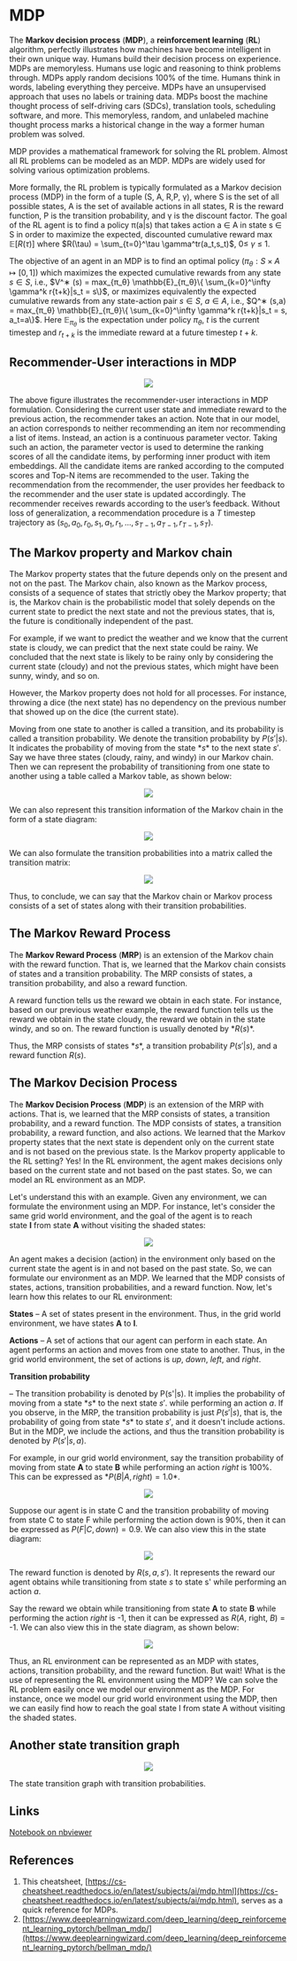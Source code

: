 # MDP

The **Markov decision process** (**MDP**), a **reinforcement learning** (**RL**) algorithm, perfectly illustrates how machines have become intelligent in their own unique way. Humans build their decision process on experience. MDPs are memoryless. Humans use logic and reasoning to think problems through. MDPs apply random decisions 100% of the time. Humans think in words, labeling everything they perceive. MDPs have an unsupervised approach that uses no labels or training data. MDPs boost the machine thought process of self-driving cars (SDCs), translation tools, scheduling software, and more. This memoryless, random, and unlabeled machine thought process marks a historical change in the way a former human problem was solved.

MDP provides a mathematical framework for solving the RL problem. Almost all RL problems can be modeled as an MDP. MDPs are widely used for solving various optimization problems.

More formally, the RL problem is typically formulated as a Markov decision process (MDP) in the form of a tuple (S, A, R,P, γ), where S is the set of all possible states, A is the set of available actions in all states, R is the reward function, P is the transition probability, and γ is the discount factor. The goal of the RL agent is to find a policy π(a|s) that takes action a ∈ A in state s ∈ S in order to maximize the expected, discounted cumulative reward $\max \mathbb{E}[R(\tau)]$ where $R(\tau) = \sum_{t=0}^\tau \gamma^tr(a_t,s_t)$, 0≤ $\gamma$ ≤ 1.

The objective of an agent in an MDP is to find an optimal policy $(π_θ : S × A \mapsto [0, 1])$ which maximizes the expected cumulative rewards from any state $s ∈ S$, i.e., $V^∗ (s) = max_{π_θ} \mathbb{E}_{π_θ}\{ \sum_{k=0}^\infty \gamma^k r{t+k}|s_t = s\}$, or maximizes equivalently the expected cumulative rewards from any state-action pair $s ∈ S$, $a ∈ A$, i.e., $Q^∗ (s,a) = max_{π_θ} \mathbb{E}_{π_θ}\{ \sum_{k=0}^\infty \gamma^k r{t+k}|s_t = s, a_t=a\}$. Here $\mathbb{E}_{π_θ}$ is the expectation under policy $π_θ$, $t$ is the current timestep and $r_{t+k}$ is the immediate reward at a future timestep $t + k$.

## Recommender-User interactions in MDP

<p><center><img src='https://github.com/recohut/drl-recsys/raw/a8a38a68e3606557f3501c8adc85fc6aa5726bc1/docs/_images/L732057_1.png'/></center></p>

The above figure illustrates the recommender-user interactions in MDP formulation. Considering the current user state and immediate reward to the previous action, the recommender takes an action. Note that in our model, an action corresponds to neither recommending an item nor recommending a list of items. Instead, an action is a continuous parameter vector. Taking such an action, the parameter vector is used to determine the ranking scores of all the candidate items, by performing inner product with item embeddings. All the candidate items are ranked according to the computed scores and Top-N items are recommended to the user. Taking the recommendation from the recommender, the user provides her feedback to the recommender and the user state is updated accordingly. The recommender receives rewards according to the user’s feedback. Without loss of generalization, a recommendation procedure is a $T$ timestep trajectory as $(s_0, a_0, r_0, s_1, a_1, r_1, ..., s_{T−1}, a_{T−1}, r_{T−1}, s_T )$.

## The Markov property and Markov chain

The Markov property states that the future depends only on the present and not on the past. The Markov chain, also known as the Markov process, consists of a sequence of states that strictly obey the Markov property; that is, the Markov chain is the probabilistic model that solely depends on the current state to predict the next state and not the previous states, that is, the future is conditionally independent of the past.

For example, if we want to predict the weather and we know that the current state is cloudy, we can predict that the next state could be rainy. We concluded that the next state is likely to be rainy only by considering the current state (cloudy) and not the previous states, which might have been sunny, windy, and so on.

However, the Markov property does not hold for all processes. For instance, throwing a dice (the next state) has no dependency on the previous number that showed up on the dice (the current state).

Moving from one state to another is called a transition, and its probability is called a transition probability. We denote the transition probability by $P(s'|s)$. It indicates the probability of moving from the state $*s$* to the next state $s'$. Say we have three states (cloudy, rainy, and windy) in our Markov chain. Then we can represent the probability of transitioning from one state to another using a table called a Markov table, as shown below:

<p><center><img src='https://github.com/recohut/drl-recsys/raw/a8a38a68e3606557f3501c8adc85fc6aa5726bc1/docs/_images/L732057_2.png'/></center></p>

We can also represent this transition information of the Markov chain in the form of a state diagram:

<p><center><img src='https://github.com/recohut/drl-recsys/raw/a8a38a68e3606557f3501c8adc85fc6aa5726bc1/docs/_images/L732057_3.png'/></center></p>

We can also formulate the transition probabilities into a matrix called the transition matrix:

<p><center><img src='https://github.com/recohut/drl-recsys/raw/a8a38a68e3606557f3501c8adc85fc6aa5726bc1/docs/_images/L732057_4.png'/></center></p>

Thus, to conclude, we can say that the Markov chain or Markov process consists of a set of states along with their transition probabilities.

## The Markov Reward Process

The **Markov Reward Process** (**MRP**) is an extension of the Markov chain with the reward function. That is, we learned that the Markov chain consists of states and a transition probability. The MRP consists of states, a transition probability, and also a reward function.

A reward function tells us the reward we obtain in each state. For instance, based on our previous weather example, the reward function tells us the reward we obtain in the state cloudy, the reward we obtain in the state windy, and so on. The reward function is usually denoted by $*R(s)*$.

Thus, the MRP consists of states $*s*$, a transition probability $P(s'|s)$, and a reward function $R(s)$.

## The Markov Decision Process

The **Markov Decision Process** (**MDP**) is an extension of the MRP with actions. That is, we learned that the MRP consists of states, a transition probability, and a reward function. The MDP consists of states, a transition probability, a reward function, and also actions. We learned that the Markov property states that the next state is dependent only on the current state and is not based on the previous state. Is the Markov property applicable to the RL setting? Yes! In the RL environment, the agent makes decisions only based on the current state and not based on the past states. So, we can model an RL environment as an MDP.

Let's understand this with an example. Given any environment, we can formulate the environment using an MDP. For instance, let's consider the same grid world environment, and the goal of the agent is to reach state **I** from state **A** without visiting the shaded states:

<p><center><img src='https://github.com/recohut/drl-recsys/raw/a8a38a68e3606557f3501c8adc85fc6aa5726bc1/docs/_images/L732057_5.png'/></center></p>

An agent makes a decision (action) in the environment only based on the current state the agent is in and not based on the past state. So, we can formulate our environment as an MDP. We learned that the MDP consists of states, actions, transition probabilities, and a reward function. Now, let's learn how this relates to our RL environment:

**States** – A set of states present in the environment. Thus, in the grid world environment, we have states **A** to **I**.

**Actions** – A set of actions that our agent can perform in each state. An agent performs an action and moves from one state to another. Thus, in the grid world environment, the set of actions is *up*, *down*, *left*, and *right*.

**Transition probability**

– The transition probability is denoted by P(s'|s). It implies the probability of moving from a state $*s$* to the next state $s'$. while performing an action *a*. If you observe, in the MRP, the transition probability is just $P(s'|s)$, that is, the probability of going from state $*s$* to state $s'$, and it doesn't include actions. But in the MDP, we include the actions, and thus the transition probability is denoted by $P(s'|s,a)$. 

For example, in our grid world environment, say the transition probability of moving from state **A** to state **B** while performing an action *right* is 100%. This can be expressed as $*P(B|A, right) = 1.0*$.

<p><center><img src='https://github.com/recohut/drl-recsys/raw/a8a38a68e3606557f3501c8adc85fc6aa5726bc1/docs/_images/L732057_6.png'/></center></p>

Suppose our agent is in state C and the transition probability of moving from state C to state F while performing the action down is 90%, then it can be expressed as $P(F|C, down) = 0.9$. We can also view this in the state diagram:

<p><center><img src='https://github.com/recohut/drl-recsys/raw/a8a38a68e3606557f3501c8adc85fc6aa5726bc1/docs/_images/L732057_7.png'/></center></p>

The reward function is denoted by $R(s,a,s')$. It represents the reward our agent obtains while transitioning from state *s* to state s' while performing an action *a*.

Say the reward we obtain while transitioning from state **A** to state **B** while performing the action *right* is -1, then it can be expressed as *R*(*A*, right, *B*) = -1. We can also view this in the state diagram, as shown below:

<p><center><img src='https://github.com/recohut/drl-recsys/raw/a8a38a68e3606557f3501c8adc85fc6aa5726bc1/docs/_images/L732057_8.png'/></center></p>

Thus, an RL environment can be represented as an MDP with states, actions, transition probability, and the reward function. But wait! What is the use of representing the RL environment using the MDP? We can solve the RL problem easily once we model our environment as the MDP. For instance, once we model our grid world environment using the MDP, then we can easily find how to reach the goal state I from state A without visiting the shaded states.

## Another state transition graph

<p><center><img src='https://github.com/recohut/drl-recsys/raw/a8a38a68e3606557f3501c8adc85fc6aa5726bc1/docs/_images/L732057_9.png'/></center></p>

The state transition graph with transition probabilities.

## Links

[Notebook on nbviewer](https://nbviewer.org/github/PacktPublishing/Practical-Machine-Learning-with-TensorFlow-2.0-and-Scikit-Learn/blob/master/section_9/8-1.ipynb)

## References

1. This cheatsheet, [https://cs-cheatsheet.readthedocs.io/en/latest/subjects/ai/mdp.html](https://cs-cheatsheet.readthedocs.io/en/latest/subjects/ai/mdp.html), serves as a quick reference for MDPs.
2. [https://www.deeplearningwizard.com/deep_learning/deep_reinforcement_learning_pytorch/bellman_mdp/](https://www.deeplearningwizard.com/deep_learning/deep_reinforcement_learning_pytorch/bellman_mdp/)
